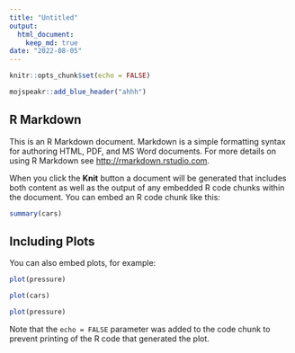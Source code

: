 ```yaml
---
title: "Untitled"
output: 
  html_document:
    keep_md: true
date: "2022-08-05"
---
```


```r
knitr::opts_chunk$set(echo = FALSE)
```

```r
mojspeakr::add_blue_header("ahhh")


```

## R Markdown

This is an R Markdown document. Markdown is a simple formatting syntax for authoring HTML, PDF, and MS Word documents. For more details on using R Markdown see <http://rmarkdown.rstudio.com>.

When you click the **Knit** button a document will be generated that includes both content as well as the output of any embedded R code chunks within the document. You can embed an R code chunk like this:

```r
summary(cars)
```

## Including Plots

You can also embed plots, for example:

```r
plot(pressure)

plot(cars)
```


```r
plot(pressure)

```
Note that the `echo = FALSE` parameter was added to the code chunk to prevent printing of the R code that generated the plot.


